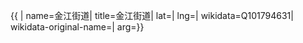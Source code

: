 {{ {{{1|PRC admin/showdata}}}|
name=金江街道|
title=金江街道|
lat=|
lng=|
wikidata=Q101794631|
wikidata-original-name=|
arg={{{arg|}}}}}